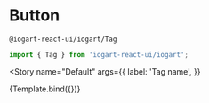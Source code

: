 

<Meta title="Components/Status/Tag" component={Tag} />

# Button

`@iogart-react-ui/iogart/Tag`

```javascript
import { Tag } from 'iogart-react-ui/iogart';
```

<Story
  name="Default"
  args={{
    label: 'Tag name',
  }}
>
  {Template.bind({})}
</Story>
